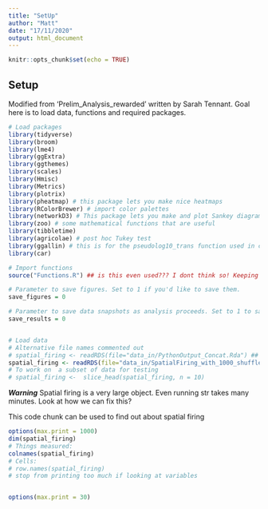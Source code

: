 ```yaml
---
title: "SetUp"
author: "Matt"
date: "17/11/2020"
output: html_document
---
```


```r
knitr::opts_chunk$set(echo = TRUE)
```

## Setup

Modified from 'Prelim_Analysis_rewarded' written by Sarah Tennant. Goal here is to load data, functions and required packages. 

```r
# Load packages
library(tidyverse)
library(broom)
library(lme4)
library(ggExtra)
library(ggthemes)
library(scales)
library(Hmisc)
library(Metrics)
library(plotrix)
library(pheatmap) # this package lets you make nice heatmaps
library(RColorBrewer) # import color palettes
library(networkD3) # This package lets you make and plot Sankey diagrams
library(zoo) # some mathematical functions that are useful
library(tibbletime)
library(agricolae) # post hoc Tukey test
library(ggallin) # this is for the pseudolog10_trans function used in coeff plots in Figure2_Analysis
library(car)

# Import functions
source("Functions.R") ## is this even used??? I dont think so! Keeping it just incase..

# Parameter to save figures. Set to 1 if you'd like to save them.
save_figures = 0

# Parameter to save data snapshots as analysis proceeds. Set to 1 to save.
save_results = 0


# Load data
# Alternative file names commented out
# spatial_firing <- readRDS(file="data_in/PythonOutput_Concat.Rda") ## concatenated all cohorts prior to R analysis
spatial_firing <- readRDS(file="data_in/SpatialFiring_with_1000_shuffles_of.Rda") ## concatenated all cohorts with shuffled ran
# To work on  a subset of data for testing
# spatial_firing <-  slice_head(spatial_firing, n = 10)
```



***Warning***
Spatial firing is a very large object. Even running str takes many minutes.
Look at how we can fix this?

This code chunk can be used to find out about spatial firing
```r
options(max.print = 1000)
dim(spatial_firing)
# Things measured:
colnames(spatial_firing)
# Cells:
# row.names(spatial_firing)
# stop from printing too much if looking at variables


options(max.print = 30)
```


